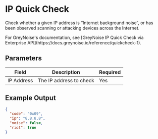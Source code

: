 
# IP Quick Check

Check whether a given IP address is “Internet background noise”, or has been observed scanning or attacking devices across the Internet.

<Callout type="info">
	For GreyNoise's documentation, see [GreyNoise IP Quick Check via Enterprise API](https://docs.greynoise.io/reference/quickcheck-1).
</Callout>

## Parameters

| Field       | Description            | Required |
|-------------|------------------------|----------|
| IP Address  | The IP address to check| Yes      |

## Example Output

```json
{
  "code": "0x09",
  "ip": "8.8.8.8",
  "noise": false,
  "riot": true
}